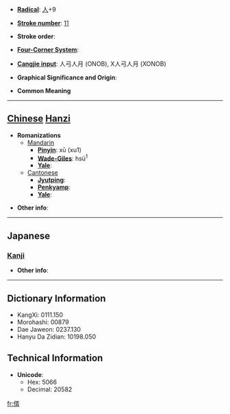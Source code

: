 * '''[[Wiktionary:Chinese radical index| Radical]]''': [[Wiktionary:Chinese radical index 人|人]]+9

* '''[[Wiktionary:Chinese total strokes index|Stroke number]]''': [[Wiktionary:Chinese total strokes index 11|11]]

* '''Stroke order''': 

* '''[[Wiktionary:Chinese four corner index|Four-Corner System]]''': 

* '''[[Wiktionary:Chinese Cangjie index|Cangjie input]]''': 人弓人月 (ONOB), X人弓人月 (XONOB)

* '''Graphical Significance and Origin''': 

* '''Common Meaning'''

----

== [[Chinese]] [[Hanzi]] ==

* '''Romanizations'''
** [[Mandarin]]
*** '''[[Pinyin]]''': xū (xu1)
*** '''[[Wade-Giles]]''': hsü<sup>1</sup>
*** '''[[Yale]]''': 
**[[Cantonese]]
***'''[[Jyutping]]''':
***'''[[Penkyamp]]''': 
***'''[[Yale]]''': 

* '''Other info''': 

----

==Japanese==
===[[Kanji]]===
{{kanji|on readings=[[しょ]] (sho)
|kun readings=[[とおる]] (tooru)
}}

* '''Other info''':  

----

== Dictionary Information ==

* KangXi: 0111.150
* Morohashi: 00879
* Dae Jaweon: 0237.130
* Hanyu Da Zidian: 10198.050

== Technical Information ==

* '''Unicode''':
** Hex: 5066
** Decimal: 20582

[[fr:偦]]